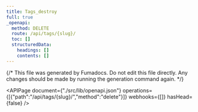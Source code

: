 ```yaml
---
title: Tags_destroy
full: true
_openapi:
  method: DELETE
  route: /api/tags/{slug}/
  toc: []
  structuredData:
    headings: []
    contents: []
---
```

{/* This file was generated by Fumadocs. Do not edit this file directly. Any changes should be made by running the generation command again. */\}

<APIPage document={"./src/lib/openapi.json"} operations={[{"path":"/api/tags/{slug}/","method":"delete"}]} webhooks={[]} hasHead={false} />
